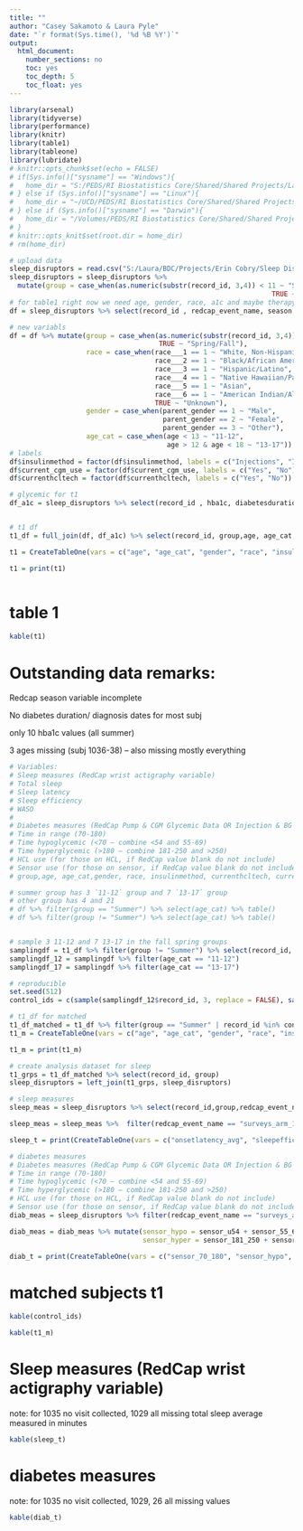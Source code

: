 ---
title: ""
author: "Casey Sakamoto & Laura Pyle"
date: "`r format(Sys.time(), '%d %B %Y')`"
output:
  html_document:
    number_sections: no
    toc: yes
    toc_depth: 5
    toc_float: yes
---

```{r setup, include=FALSE}
library(arsenal)
library(tidyverse)
library(performance)
library(knitr)
library(table1)
library(tableone)
library(lubridate)
# knitr::opts_chunk$set(echo = FALSE)
# if(Sys.info()["sysname"] == "Windows"){
#   home_dir = "S:/PEDS/RI Biostatistics Core/Shared/Shared Projects/Laura/BDC/Projects/Erin Cobry/Sleep Disruptors in t1d Adolescents"
# } else if (Sys.info()["sysname"] == "Linux"){
#   home_dir = "~/UCD/PEDS/RI Biostatistics Core/Shared/Shared Projects/Laura/BDC/Projects"
# } else if (Sys.info()["sysname"] == "Darwin"){
#   home_dir = "/Volumes/PEDS/RI Biostatistics Core/Shared/Shared Projects/Laura/BDC/Projects"
# }
# knitr::opts_knit$set(root.dir = home_dir)
# rm(home_dir)
```

```{r data step, include=FALSE, echo=FALSE}
# upload data
sleep_disruptors = read.csv("S:/Laura/BDC/Projects/Erin Cobry/Sleep Disruptors in t1d Adolescents/Data/SleepDisruptorsInAdo_DATA_2022-11-29_1035.csv")
sleep_disruptors = sleep_disruptors %>%
  mutate(group = case_when(as.numeric(substr(record_id, 3,4)) < 11 ~ "Summer",
                                                                 TRUE ~ "Spring/Fall"))
# for table1 right now we need age, gender, race, a1c and maybe therapy
df = sleep_disruptors %>% select(record_id , redcap_event_name, season, age, parent_gender, race___1:race___8, insulinmethod, currenthcltech, current_cgm_use) %>% filter(redcap_event_name == "enrollment_arm_1")

# new variabls
df = df %>% mutate(group = case_when(as.numeric(substr(record_id, 3,4)) < 11 ~ "Summer",
                                     TRUE ~ "Spring/Fall"),
                   race = case_when(race___1 == 1 ~ "White, Non-Hispanic",
                                    race___2 == 1 ~ "Black/African American",
                                    race___3 == 1 ~ "Hispanic/Latino",
                                    race___4 == 1 ~ "Native Hawaiian/Pacific Islander",
                                    race___5 == 1 ~ "Asian",
                                    race___6 == 1 ~ "American Indian/Alaska Native",
                                    TRUE ~ "Unknown"),
                   gender = case_when(parent_gender == 1 ~ "Male",
                                      parent_gender == 2 ~ "Female",
                                      parent_gender == 3 ~ "Other"),
                   age_cat = case_when(age < 13 ~ "11-12",
                                       age > 12 & age < 18 ~ "13-17"))
# labels
df$insulinmethod = factor(df$insulinmethod, labels = c("Injections", "Insulin Pump"))
df$current_cgm_use = factor(df$current_cgm_use, labels = c("Yes", "No"))
df$currenthcltech = factor(df$currenthcltech, labels = c("Yes", "No"))

# glycemic for t1
df_a1c = sleep_disruptors %>% select(record_id , hba1c, diabetesduration, dxdate, enrollementdate) %>% filter(!is.na(hba1c) | !is.na(diabetesduration))


# t1 df
t1_df = full_join(df, df_a1c) %>% select(record_id, group,age, age_cat,gender, race, insulinmethod, currenthcltech, current_cgm_use, hba1c, diabetesduration)

t1 = CreateTableOne(vars = c("age", "age_cat", "gender", "race", "insulinmethod", "currenthcltech", "current_cgm_use","hba1c", "diabetesduration"), factorVars = c( "age_cat", "gender", "race", "insulinmethod", "currenthcltech", "current_cgm_use"), strata = "group", data = t1_df)

t1 = print(t1)



```

# table 1
```{r table1, echo=FALSE}
kable(t1)
```

# Outstanding data remarks:

Redcap season variable incomplete

No diabetes duration/ diagnosis dates for most subj

only 10 hba1c values (all summer)

3 ages missing (subj 1036-38) -- also missing mostly everything

```{r, include=FALSE}
# Variables:
# Sleep measures (RedCap wrist actigraphy variable)
# Total sleep
# Sleep latency
# Sleep efficiency
# WASO
# 
# Diabetes measures (RedCap Pump & CGM Glycemic Data OR Injection & BG Meter Glycemic Data Instruments [depending on the insulin method for each patient])
# Time in range (70-180)
# Time hypoglycemic (<70 – combine <54 and 55-69)
# Time hyperglycemic (>180 – combine 181-250 and >250)
# HCL use (for those on HCL, if RedCap value blank do not include)
# Sensor use (for those on sensor, if RedCap value blank do not include)
# group,age, age_cat,gender, race, insulinmethod, currenthcltech, current_cgm_use, hba1c, diabetesduration
```

```{r matching, include = FALSE, echo=FALSE}
# summer group has 3 `11-12` group and 7 `13-17` group
# other group has 4 and 21
# df %>% filter(group == "Summer") %>% select(age_cat) %>% table()
# df %>% filter(group != "Summer") %>% select(age_cat) %>% table()


# sample 3 11-12 and 7 13-17 in the fall spring groups
samplingdf = t1_df %>% filter(group != "Summer") %>% select(record_id, age_cat)
samplingdf_12 = samplingdf %>% filter(age_cat == "11-12")
samplingdf_17 = samplingdf %>% filter(age_cat == "13-17")

# reproducible
set.seed(512)
control_ids = c(sample(samplingdf_12$record_id, 3, replace = FALSE), sample(samplingdf_17$record_id, 7, replace = FALSE))

# t1_df for matched
t1_df_matched = t1_df %>% filter(group == "Summer" | record_id %in% control_ids) 
t1_m = CreateTableOne(vars = c("age", "age_cat", "gender", "race", "insulinmethod", "currenthcltech", "current_cgm_use","hba1c", "diabetesduration"), factorVars = c( "age_cat", "gender", "race", "insulinmethod", "currenthcltech", "current_cgm_use"), strata = "group", data = t1_df_matched)

t1_m = print(t1_m)

# create analysis dataset for sleep
t1_grps = t1_df_matched %>% select(record_id, group)
sleep_disruptors = left_join(t1_grps, sleep_disruptors)

# sleep measures
sleep_meas = sleep_disruptors %>% select(record_id,group,redcap_event_name,totalsleep_avg, onsetlatency_avg, sleepefficency_avg, waso_avg ) %>% mutate(totalsleep_m = hour(hm(totalsleep_avg))*60 + minute(hm(totalsleep_avg)))

sleep_meas = sleep_meas %>%  filter(redcap_event_name == "surveys_arm_1") %>% select(group, onsetlatency_avg:totalsleep_m)

sleep_t = print(CreateTableOne(vars = c("onsetlatency_avg", "sleepefficieny_avg","waso_avg","totalsleep_m"), strata = "group", data = sleep_meas))

# diabetes measures
# Diabetes measures (RedCap Pump & CGM Glycemic Data OR Injection & BG Meter Glycemic Data Instruments [depending on the insulin method for each patient])
# Time in range (70-180)
# Time hypoglycemic (<70 – combine <54 and 55-69)
# Time hyperglycemic (>180 – combine 181-250 and >250)
# HCL use (for those on HCL, if RedCap value blank do not include)
# Sensor use (for those on sensor, if RedCap value blank do not include)
diab_meas = sleep_disruptors %>% filter(redcap_event_name == "surveys_arm_1") %>% select(record_id,group,redcap_event_name, sensor_u54, sensor_55_69, sensor_70_180, sensor_181_250, sensor_g251, sensor_wear, insulinmethod) %>% select(-redcap_event_name)

diab_meas = diab_meas %>% mutate(sensor_hypo = sensor_u54 + sensor_55_69,
                                 sensor_hyper = sensor_181_250 + sensor_g251)

diab_t = print(CreateTableOne(vars = c("sensor_70_180", "sensor_hypo", "sensor_hyper"), strata = "group", data = diab_meas))
```

# matched subjects t1
```{r table 1 matched, echo=FALSE}
kable(control_ids)

kable(t1_m)
```


# Sleep measures (RedCap wrist actigraphy variable)
note: for 1035 no visit collected, 1029 all missing
total sleep average measured in minutes
```{r Sleep Measures}
kable(sleep_t)
```

# diabetes measures
note: for 1035 no visit collected, 1029, 26 all missing values
```{r diabetes}
kable(diab_t)
```



